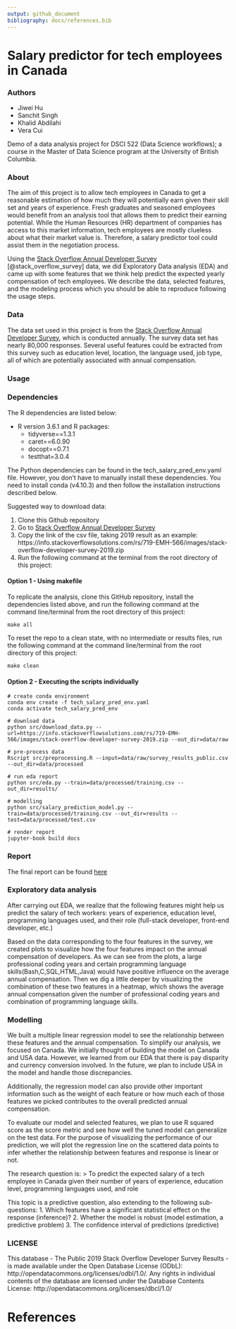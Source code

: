 ```yaml
---
output: github_document
bibliography: docs/references.bib
---
```



# Salary predictor for tech employees in Canada
### Authors
- Jiwei Hu
- Sanchit Singh
- Khalid Abdilahi
- Vera Cui

Demo of a data analysis project for DSCI 522 (Data Science workflows); a course in the Master of Data Science program at the University of British Columbia.

### About

The aim of this project is to allow tech employees in Canada to get a reasonable estimation of how much they will potentially earn given their skill set and years of experience. Fresh graduates and seasoned employees would benefit from an analysis tool that allows them to predict their earning potential. While the Human Resources (HR) department of companies has access to this market information, tech employees are mostly clueless about what their market value is. Therefore, a salary predictor tool could assist them in the negotiation process.

Using the [Stack Overflow Annual Developer Survey](https://insights.stackoverflow.com/survey) [@stack_overflow_survey] data, we did Exploratory Data analysis (EDA) and came up with some features that we think help predict the expected yearly compensation of tech employees. We describe the data, selected features, and the modeling process which you should be able to reproduce following the usage steps.

### Data

The data set used in this project is from the [Stack Overflow Annual Developer Survey](https://insights.stackoverflow.com/survey), which is conducted annually. The survey data set has nearly 80,000 responses. Several useful features could be extracted from this survey such as education level, location, the language used, job type, all of which are potentially associated with annual compensation.

### Usage

### Dependencies
The R dependencies are listed below:

- R version 3.6.1 and R packages:
  - tidyverse==1.3.1
  - caret==6.0.90
  - docopt==0.7.1
  - testthat=3.0.4

The Python dependencies can be found in the tech_salary_pred_env.yaml file. However, you don't have to manually install these dependencies. You need to install conda (v4.10.3) and then follow the installation instructions described below.

Suggested way to download data:

1. Clone this Github repository
2. Go to [Stack Overflow Annual Developer Survey](https://insights.stackoverflow.com/survey)
3. Copy the link of the csv file, taking 2019 result as an example:
   https://info.stackoverflowsolutions.com/rs/719-EMH-566/images/stack-overflow-developer-survey-2019.zip
4. Run the following command at the terminal from the root directory of this project:

#### Option 1 - Using makefile

To replicate the analysis, clone this GitHub repository, install the dependencies listed above, and run the following command at the command line/terminal from the root directory of this project:

```
make all
```

To reset the repo to a clean state, with no intermediate or results files, run the following command at the command line/terminal from the root directory of this project:

```
make clean
```


#### Option 2 - Executing the scripts individually

```
# create conda environment
conda env create -f tech_salary_pred_env.yaml
conda activate tech_salary_pred_env

# download data
python src/download_data.py --url=https://info.stackoverflowsolutions.com/rs/719-EMH-566/images/stack-overflow-developer-survey-2019.zip --out_dir=data/raw

# pre-process data
Rscript src/preprocessing.R --input=data/raw/survey_results_public.csv --out_dir=data/processed

# run eda report
python src/eda.py --train=data/processed/training.csv --out_dir=results/

# modelling
python src/salary_prediction_model.py --train=data/processed/training.csv --out_dir=results --test=data/processed/test.csv

# render report
jupyter-book build docs
```

### Report
The final report can be found [here](https://github.com/UBC-MDS/tech_salary_predictor_canada_us/tree/main/docs/index.html)

### Exploratory data analysis

After carrying out EDA, we realize that the following features might help us predict the salary of tech workers: years of experience, education level, programming languages used, and their role (full-stack developer, front-end developer, etc.)

Based on the data corresponding to the four features in the survey, we created plots to visualize how the four features impact on the annual compensation of developers. As we can see from the plots, a large professional coding years and certain programming language skills(Bash,C,SQL,HTML,Java) would have positive influence on the average annual compensation. Then we dig a little deeper by visualizing the combination of these two features in a heatmap, which shows the average annual compensation given the number of professional coding years and combination of programming language skills.

### Modelling

We built a multiple linear regression model to see the relationship between these features and the annual compensation.
To simplify our analysis, we focused on Canada. We initially thought of building the model on Canada and USA data. However, we learned from our EDA that there is pay disparity and currency conversion involved. In the future, we plan to include USA in the model and handle those discrepancies.

Additionally, the regression model can also provide other important information such as the weight of each feature or how much each of those features we picked contributes to the overall predicted annual compensation.

To evaluate our model and selected features, we plan to use R squared score as the score metric and see how well the tuned model can generalize on the test data. For the purpose of visualizing the performance of our prediction, we will plot the regression line on the scattered data points to infer whether the relationship between features and response is linear or not.   

The research question is:
> To predict the expected salary of a tech employee in Canada given their number of years of experience, education level, programming languages used, and role

This topic is a predictive question, also extending to the following sub-questions:
1. Which features have a significant statistical effect on the response (inference)?
2. Whether the model is robust (model estimation, a predictive problem)
3. The confidence interval of predictions (predictive)

### LICENSE
This database - The Public 2019 Stack Overflow Developer Survey Results - is made available under the Open Database License (ODbL): http://opendatacommons.org/licenses/odbl/1.0/. Any rights in individual contents of the database are licensed under the Database Contents License: http://opendatacommons.org/licenses/dbcl/1.0/


# References
